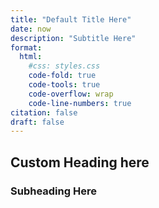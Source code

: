 ```yaml
---
title: "Default Title Here"
date: now
description: "Subtitle Here"
format:
  html:
    #css: styles.css
    code-fold: true
    code-tools: true
    code-overflow: wrap
    code-line-numbers: true
citation: false
draft: false
---
```


## Custom Heading here

### Subheading Here
